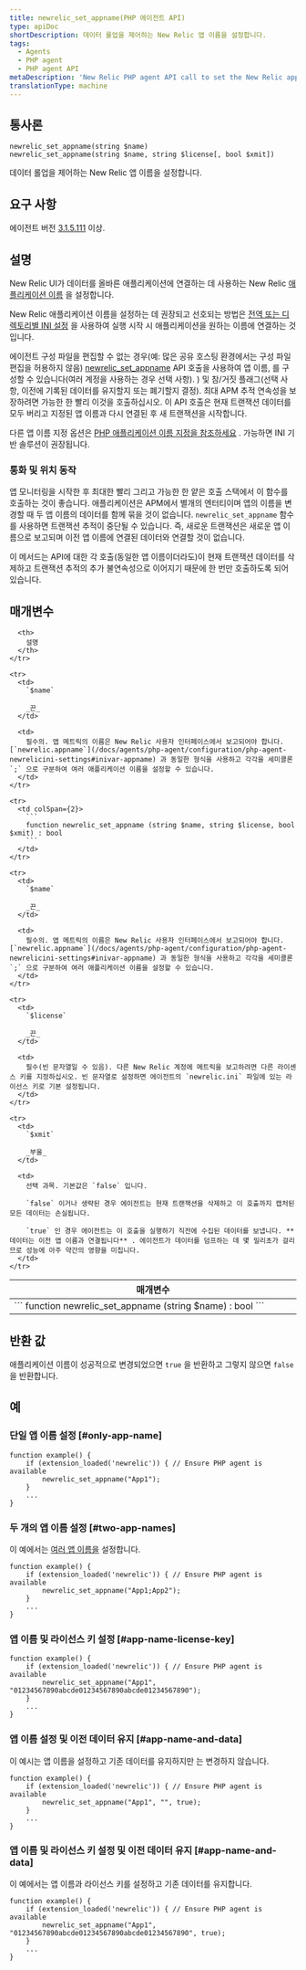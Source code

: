 ```yaml
---
title: newrelic_set_appname(PHP 에이전트 API)
type: apiDoc
shortDescription: 데이터 롤업을 제어하는 New Relic 앱 이름을 설정합니다.
tags:
  - Agents
  - PHP agent
  - PHP agent API
metaDescription: 'New Relic PHP agent API call to set the New Relic app name, if you can''t edit your config file.'
translationType: machine
---
```


## 통사론

```
newrelic_set_appname(string $name)
newrelic_set_appname(string $name, string $license[, bool $xmit])
```

데이터 롤업을 제어하는 New Relic 앱 이름을 설정합니다.

## 요구 사항

에이전트 버전 [3.1.5.111](/docs/release-notes/agent-release-notes/php-release-notes/php-agent-315111) 이상.

## 설명

New Relic UI가 데이터를 올바른 애플리케이션에 연결하는 데 사용하는 New Relic [애플리케이션 이름](/docs/agents/manage-apm-agents/app-naming/name-your-application) 을 설정합니다.

New Relic 애플리케이션 이름을 설정하는 데 권장되고 선호되는 방법은 [전역 또는 디렉토리별 INI 설정](/docs/agents/php-agent/configuration/php-agent-configuration#inivar-appname) 을 사용하여 실행 시작 시 애플리케이션을 원하는 이름에 연결하는 것입니다.

에이전트 구성 파일을 편집할 수 없는 경우(예: 많은 공유 호스팅 환경에서는 구성 파일 편집을 허용하지 않음) [newrelic_set_appname](/docs/agents/php-agent/php-agent-api/newrelic_set_appname) API 호출을 사용하여 앱 이름, <LicenseKey/> 를 구성할 수 있습니다(여러 계정을 사용하는 경우 선택 사항). ) 및 참/거짓 플래그(선택 사항, 이전에 기록된 데이터를 유지할지 또는 폐기할지 결정). 최대 APM 추적 연속성을 보장하려면 가능한 한 빨리 이것을 호출하십시오. 이 API 호출은 현재 트랜잭션 데이터를 모두 버리고 지정된 앱 이름과 다시 연결된 후 새 트랜잭션을 시작합니다.

다른 앱 이름 지정 옵션은 [PHP 애플리케이션 이름 지정을 참조하세요](/docs/agents/php-agent/configuration/name-your-php-application) . 가능하면 INI 기반 솔루션이 권장됩니다.

### 통화 및 위치 동작

앱 모니터링을 시작한 후 최대한 빨리 그리고 가능한 한 얕은 호출 스택에서 이 함수를 호출하는 것이 좋습니다. 애플리케이션은 APM에서 별개의 엔터티이며 앱의 이름을 변경할 때 두 앱 이름의 데이터를 함께 묶을 것이 없습니다. `newrelic_set_appname` 함수를 사용하면 트랜잭션 추적이 중단될 수 있습니다. 즉, 새로운 트랜잭션은 새로운 앱 이름으로 보고되며 이전 앱 이름에 연결된 데이터와 연결할 것이 없습니다.

이 메서드는 API에 대한 각 호출(동일한 앱 이름이더라도)이 현재 트랜잭션 데이터를 삭제하고 트랜잭션 추적의 추가 불연속성으로 이어지기 때문에 한 번만 호출하도록 되어 있습니다.

## 매개변수

<table>
  <thead>
    <tr>
      <th width="25%">
        매개변수
      </th>

      <th>
        설명
      </th>
    </tr>
  </thead>

  <tbody>
    <tr>
      <td colSpan={2}>
        ```
        function newrelic_set_appname (string $name) : bool
        ```
      </td>
    </tr>

    <tr>
      <td>
        `$name`

        _끈_
      </td>

      <td>
        필수의. 앱 메트릭의 이름은 New Relic 사용자 인터페이스에서 보고되어야 합니다. [`newrelic.appname`](/docs/agents/php-agent/configuration/php-agent-newrelicini-settings#inivar-appname) 과 동일한 형식을 사용하고 각각을 세미콜론 `;` 으로 구분하여 여러 애플리케이션 이름을 설정할 수 있습니다.
      </td>
    </tr>

    <tr>
      <td colSpan={2}>
        ```
        function newrelic_set_appname (string $name, string $license, bool $xmit) : bool
        ```
      </td>
    </tr>

    <tr>
      <td>
        `$name`

        _끈_
      </td>

      <td>
        필수의. 앱 메트릭의 이름은 New Relic 사용자 인터페이스에서 보고되어야 합니다. [`newrelic.appname`](/docs/agents/php-agent/configuration/php-agent-newrelicini-settings#inivar-appname) 과 동일한 형식을 사용하고 각각을 세미콜론 `;` 으로 구분하여 여러 애플리케이션 이름을 설정할 수 있습니다.
      </td>
    </tr>

    <tr>
      <td>
        `$license`

        _끈_
      </td>

      <td>
        필수(빈 문자열일 수 있음). 다른 New Relic 계정에 메트릭을 보고하려면 다른 라이센스 키를 지정하십시오. 빈 문자열로 설정하면 에이전트의 `newrelic.ini` 파일에 있는 라이선스 키로 기본 설정됩니다.
      </td>
    </tr>

    <tr>
      <td>
        `$xmit`

        _부울_
      </td>

      <td>
        선택 과목. 기본값은 `false` 입니다.

        `false` 이거나 생략된 경우 에이전트는 현재 트랜잭션을 삭제하고 이 호출까지 캡처된 모든 데이터는 손실됩니다.

        `true` 인 경우 에이전트는 이 호출을 실행하기 직전에 수집된 데이터를 보냅니다. **데이터는 이전 앱 이름과 연결됩니다** . 에이전트가 데이터를 덤프하는 데 몇 밀리초가 걸리므로 성능에 아주 약간의 영향을 미칩니다.
      </td>
    </tr>
  </tbody>
</table>

## 반환 값

애플리케이션 이름이 성공적으로 변경되었으면 `true` 을 반환하고 그렇지 않으면 `false` 을 반환합니다.

## 예

### 단일 앱 이름 설정 [#only-app-name]

```
function example() {
    if (extension_loaded('newrelic')) { // Ensure PHP agent is available
        newrelic_set_appname("App1");
    }
    ...
}
```

### 두 개의 앱 이름 설정 [#two-app-names]

이 예에서는 [여러 앱 이름을](/docs/agents/manage-apm-agents/app-naming/use-multiple-names-app) 설정합니다.

```
function example() {
    if (extension_loaded('newrelic')) { // Ensure PHP agent is available
        newrelic_set_appname("App1;App2");
    }
    ...
}
```

### 앱 이름 및 라이선스 키 설정 [#app-name-license-key]

```
function example() {
    if (extension_loaded('newrelic')) { // Ensure PHP agent is available
        newrelic_set_appname("App1", "01234567890abcde01234567890abcde01234567890");
    }
    ...
}
```

### 앱 이름 설정 및 이전 데이터 유지 [#app-name-and-data]

이 예시는 앱 이름을 설정하고 기존 데이터를 유지하지만 <LicenseKey/> 는 변경하지 않습니다.

```
function example() {
    if (extension_loaded('newrelic')) { // Ensure PHP agent is available
        newrelic_set_appname("App1", "", true);
    }
    ...
}
```

### 앱 이름 및 라이선스 키 설정 및 이전 데이터 유지 [#app-name-and-data]

이 예에서는 앱 이름과 라이선스 키를 설정하고 기존 데이터를 유지합니다.

```
function example() {
    if (extension_loaded('newrelic')) { // Ensure PHP agent is available
        newrelic_set_appname("App1", "01234567890abcde01234567890abcde01234567890", true);
    }
    ...
}
```